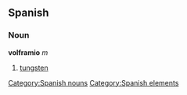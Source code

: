 == Spanish == {{wikipediaAlt|tungsten}}
=== Noun ===
'''volframio''' ''m''
# [[tungsten]]

[[Category:Spanish nouns]]
[[Category:Spanish elements]]